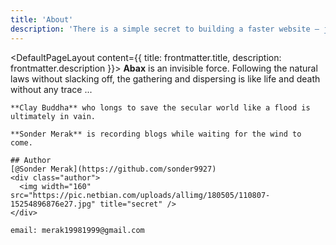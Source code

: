 ```yaml
---
title: 'About'
description: 'There is a simple secret to building a faster website — just ship less.'
---
```


<DefaultPageLayout content={{ title: frontmatter.title, description: frontmatter.description }}>
  <Prose>
    **Abax** is an invisible force. Following the natural laws without slacking off, the gathering and dispersing is like life and death without any trace ...

    **Clay Buddha** who longs to save the secular world like a flood is ultimately in vain.

    **Sonder Merak** is recording blogs while waiting for the wind to come. 

    ## Author
    [@Sonder Merak](https://github.com/sonder9927)
    <div class="author">
      <img width="160" src="https://pic.netbian.com/uploads/allimg/180505/110807-15254896876e27.jpg" title="secret" />
    </div>

    email: merak19981999@gmail.com
  </Prose>
</DefaultPageLayout>


